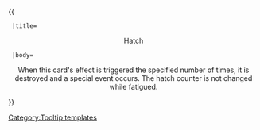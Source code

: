 {{ {{{1|Tooltip hover box}}}
  |title=<center>Hatch</center>
  |body=<center>When this card's effect is triggered the specified number of times, it is destroyed and a special event occurs. The hatch counter is not changed while fatigued.
</center>
}}<noinclude>[[Category:Tooltip templates]]</noinclude>